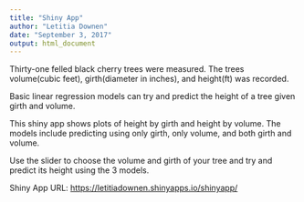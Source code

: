 ```yaml
---
title: "Shiny App"
author: "Letitia Downen"
date: "September 3, 2017"
output: html_document
---
```


Thirty-one felled black cherry trees were measured.  The trees volume(cubic feet), girth(diameter in inches), and height(ft) was recorded.

Basic linear regression models can try and predict the height of a tree given girth and volume.  

This shiny app shows plots of height by girth and height by volume.  The models include predicting using only girth, only volume, and both girth and volume.

Use the slider to choose the volume and girth of your tree and try and predict its height using the 3 models.

Shiny App URL:  <https://letitiadownen.shinyapps.io/shinyapp/>



